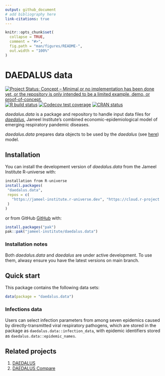 ```yaml
---
output: github_document
# add bibliography here
link-citations: true
---
```


<!-- README.md is generated from README.Rmd. Please edit that file -->

```r
knitr::opts_chunk$set(
  collapse = TRUE,
  comment = "#>",
  fig.path = "man/figures/README-",
  out.width = "100%"
)
```

# DAEDALUS data

<!-- badges: start -->
[![Project Status: Concept – Minimal or no implementation has been done yet, or the repository is only intended to be a limited example, demo, or proof-of-concept.](https://www.repostatus.org/badges/latest/concept.svg)](https://www.repostatus.org/#concept)
[![R build status](https://github.com/jameel-institute/daedalus.data/workflows/R-CMD-check/badge.svg)](https://github.com/jameel-institute/daedalus.data/actions/workflows/R-CMD-check.yaml)
[![Codecov test coverage](https://codecov.io/gh/jameel-institute/daedalus.data/branch/main/graph/badge.svg)](https://app.codecov.io/gh/jameel-institute/daedalus.data?branch=main)
[![CRAN status](https://www.r-pkg.org/badges/version/daedalus.data)](https://CRAN.R-project.org/package=daedalus.data)
<!-- badges: end -->

_daedalus.data_ is a package and repository to handle input data files for [_daedalus_](https://jameel-institute.github.io/daedalus/), Jameel Institute's combined economic-epidemiological model of emerging respiratory pandemic diseases.


_daedalus.data_ prepares data objects to be used by the _daedalus_ (see [here](https://github.com/jameel-institute/daedalus)) model.

## Installation

You can install the development version of _daedalus.data_ from the Jameel Institute R-universe with:

```r
installation from R-universe
install.packages(
 "daedalus.data",
 repos = c(
   "https://jameel-institute.r-universe.dev", "https://cloud.r-project.org"
 )
)
```

or from GitHub [GitHub](https://github.com/) with:

``` r
install.packages("pak")
pak::pak("jameel-institute/daedalus.data")
```

### Installation notes

Both _daedalus.data_ and _daedalus_ are under active development. To use them, alwasy ensure you have the latest versions on main branch.


## Quick start

This package contains the following data sets:
```r
data(package = "daedalus.data")
```

### Infections data

Users can select infection parameters from among seven epidemics caused by directly-transmitted viral respiratory pathogens, which are stored in the package as `daedalus.data::infection_data`, with epidemic identifiers stored as `daedalus.data::epidemic_names`.


## Related projects

1. [DAEDALUS](https://jameel-institute.github.io/daedalus/)
2. [DAEDALUS Compare](https://github.com/jameel-institute/daedalus.compare)

